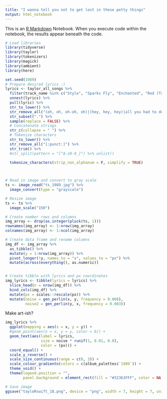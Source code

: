 ```yaml
---
title: "I wanna tell you not to get lost in these petty things"
output: html_notebook
---
```


This is an [R Markdown](http://rmarkdown.rstudio.com) Notebook.
When you execute code within the notebook, the results appear beneath the code.

```r
# Load libraries
library(tidyverse)
library(taylor)
library(tokenizers)
library(magick)
library(ambient)
library(here)

set.seed(1989)
# Prepare desired lyrics :)
lyrics <- taylor_all_songs %>% 
  filter(track_name %in% c("Style", "Sparks Fly", "Enchanted", "Red (Taylor's Version)", "marjorie", "22 (Taylor's Version)", "Call It What You Want", "The Man", "Back To December", "New Romantics", "Everything Has Changed (Taylor's Version)", "Message In A Bottle (Taylor's Version) [From The Vault]", "All You Had To Do Was Stay")) %>% 
  unnest(lyrics) %>%
  pull(lyric) %>% 
  str_to_lower() %>% 
  str_remove_all("(oh, oh, oh-oh, oh)|(hey, hey, hey)|all you had to do was (stay, stay, stay, stay, stay)|all you had to do was (stay)|all you had to do was (stay)|oh, oh-oh|oh, oh-oh (yeah)|(ah, ah, ah, ah, ah, ah)|(red, red, red)|(red, red, red; red, red, red)|uh-uh, uh-uh|yeah|(ooh)|(call it what you want, call it what you want, call it)") %>% 
  str_subset(".") %>% 
  sample(replace = FALSE) %>% 
  # Concatenate strings
  str_c(collapse = " ") %>% 
  # Tokenize characters
  str_to_lower() %>% 
  str_remove_all("[:punct:]") %>% 
  str_trim() %>% 
  #str_split(pattern = "[^A-z0-9_]") %>% unlist()
  
  tokenize_characters(strip_non_alphanum = F, simplify = TRUE) 



# Read in image and convert to gray scale
ts <- image_read("ts_1989.jpg") %>% 
  image_convert(type = "grayscale")

# Resize image
ts <- ts %>% 
  image_scale("150")

# Create number rows and columns
img_array <- drop(as.integer(pluck(ts, 1)))
rownames(img_array) <- 1:nrow(img_array)
colnames(img_array) <- 1:ncol(img_array)

# Create data frame and rename columns
img_df <- img_array %>% 
  as_tibble() %>% 
  mutate(y = 1:nrow(img_array)) %>% 
  pivot_longer(!y, names_to = "x", values_to = "px") %>% 
  mutate(across(everything(), as.numeric))


# Create tibble with lyrics and px coordinates
img_lyrics <- tibble(lyrics = lyrics) %>% 
  slice_head(n = nrow(img_df)) %>% 
  bind_cols(img_df) %>% 
  mutate(px = scales::rescale(px)) %>% 
  mutate(noise = gen_perlin(x, y, frequency = 0.008),
         noise2 = gen_perlin(y, x, frequency = 0.003))
```

Make art-ish?

```r
img_lyrics %>% 
  ggplot(mapping = aes(x = x, y = y)) +
  #geom_point(aes(x = x, y = y, color = b)) +
  geom_text(aes(label = lyrics,
                size = noise * runif(1, 0.01, 0.8),
                color = (px))) +
  coord_equal() +
  scale_y_reverse() +
  scale_size_continuous(range = c(0, 3)) +
  scale_colour_gradientn(colors = c(album_palettes$`1989`)) +
  theme_void() +
  theme(legend.position = "",
        panel.background = element_rect(fill = "#32363FFF", color = NA, size = 0))
```

```r
# Save image
ggsave("tayloRswift_18.png", device = "png", width = 7, height = 7, units = "in", dpi = 700 )
```
